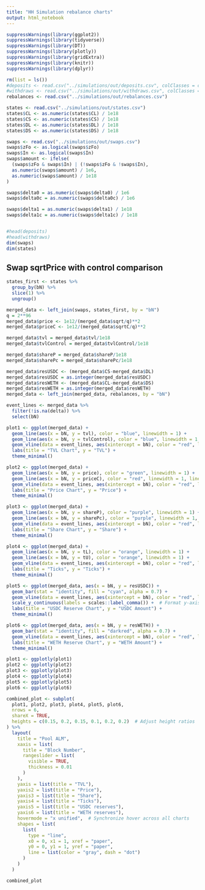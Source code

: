 ```yaml
---
title: "HH Simulation rebalance charts"
output: html_notebook
---
```


```r
suppressWarnings(library(ggplot2))
suppressWarnings(library(tidyverse))
suppressWarnings(library(DT))
suppressWarnings(library(plotly))
suppressWarnings(library(gridExtra))
suppressWarnings(library(knitr))
suppressWarnings(library(dplyr))
```

```r
rm(list = ls())
#deposits <- read.csv("../simulations/out/deposits.csv", colClasses = c("actor" = "character"))
#withdraws <- read.csv("../simulations/out/withdraws.csv", colClasses = c("actor" = "character"))
rebalances <- read.csv("../simulations/out/rebalances.csv")

states <- read.csv("../simulations/out/states.csv")
states$CL <- as.numeric(states$CL) / 1e18
states$CS <- as.numeric(states$CS) / 1e18
states$DL <- as.numeric(states$DL) / 1e18
states$DS <- as.numeric(states$DS) / 1e18

swaps <- read.csv("../simulations/out/swaps.csv")
swaps$zFo <- as.logical(swaps$zFo)
swaps$In <- as.logical(swaps$In)
swaps$amount <- ifelse(
  (swaps$zFo & swaps$In) | (!swaps$zFo & !swaps$In),
  as.numeric(swaps$amount) / 1e6,
  as.numeric(swaps$amount) / 1e18
)

swaps$delta0 = as.numeric(swaps$delta0) / 1e6
swaps$delta0c = as.numeric(swaps$delta0c) / 1e6

swaps$delta1 = as.numeric(swaps$delta1) / 1e18
swaps$delta1c = as.numeric(swaps$delta1c) / 1e18


#head(deposits)
#head(withdraws)
dim(swaps)
dim(states)
```

## Swap sqrtPrice with control comparison

```r
states_first <- states %>%
  group_by(bN) %>%
  slice(1) %>%
  ungroup()

merged_data <- left_join(swaps, states_first, by = "bN")
q = 2**96
merged_data$price <- 1e12/(merged_data$sqrt/q)**2
merged_data$priceC <- 1e12/(merged_data$sqrtC/q)**2

merged_data$tvl = merged_data$tvl/1e18
merged_data$tvlControl = merged_data$tvlControl/1e18

merged_data$shareP = merged_data$shareP/1e18
merged_data$sharePc = merged_data$sharePc/1e18

merged_data$resUSDC <- (merged_data$CS-merged_data$DL)
merged_data$resUSDC = as.integer(merged_data$resUSDC)
merged_data$resWETH <- (merged_data$CL-merged_data$DS)
merged_data$resWETH = as.integer(merged_data$resWETH)
merged_data <- left_join(merged_data, rebalances, by = "bN")
```

```r
event_lines <- merged_data %>%
  filter(!is.na(delta)) %>%
  select(bN)

plot1 <- ggplot(merged_data) +
  geom_line(aes(x = bN, y = tvl), color = "blue", linewidth = 1) +
  geom_line(aes(x = bN, y = tvlControl), color = "blue", linewidth = 1, linetype = "dashed") +
  geom_vline(data = event_lines, aes(xintercept = bN), color = "red", linewidth = 1) +  # Add solid red lines for events
  labs(title = "TVL Chart", y = "TVL") +
  theme_minimal()

plot2 <- ggplot(merged_data) +
  geom_line(aes(x = bN, y = price), color = "green", linewidth = 1) +
  geom_line(aes(x = bN, y = priceC), color = "red", linewidth = 1, linetype = "dashed") +
  geom_vline(data = event_lines, aes(xintercept = bN), color = "red", linewidth = 1) +
  labs(title = "Price Chart", y = "Price") +
  theme_minimal()

plot3 <- ggplot(merged_data) +
  geom_line(aes(x = bN, y = shareP), color = "purple", linewidth = 1) +
  geom_line(aes(x = bN, y = sharePc), color = "purple", linewidth = 1, linetype = "dotted") +
  geom_vline(data = event_lines, aes(xintercept = bN), color = "red", linewidth = 1) +
  labs(title = "Share Chart", y = "Share") +
  theme_minimal()

plot4 <- ggplot(merged_data) +
  geom_line(aes(x = bN, y = tL), color = "orange", linewidth = 1) +
  geom_line(aes(x = bN, y = tU), color = "orange", linewidth = 1) +
  geom_vline(data = event_lines, aes(xintercept = bN), color = "red", linewidth = 1) +
  labs(title = "Ticks", y = "Ticks") +
  theme_minimal()

plot5 <- ggplot(merged_data, aes(x = bN, y = resUSDC)) +
  geom_bar(stat = "identity", fill = "cyan", alpha = 0.7) +
  geom_vline(data = event_lines, aes(xintercept = bN), color = "red", linewidth = 1) +
  scale_y_continuous(labels = scales::label_comma()) +  # Format y-axis labels as integers
  labs(title = "USDC Reserve Chart", y = "USDC Amount") +
  theme_minimal()

plot6 <- ggplot(merged_data, aes(x = bN, y = resWETH)) +
  geom_bar(stat = "identity", fill = "darkred", alpha = 0.7) +
  geom_vline(data = event_lines, aes(xintercept = bN), color = "red", linewidth = 1) +
  labs(title = "WETH Reserve Chart", y = "WETH Amount") +
  theme_minimal()

plot1 <- ggplotly(plot1)
plot2 <- ggplotly(plot2)
plot3 <- ggplotly(plot3)
plot4 <- ggplotly(plot4)
plot5 <- ggplotly(plot5)
plot6 <- ggplotly(plot6)

combined_plot <- subplot(
  plot1, plot2, plot3, plot4, plot5, plot6,
  nrows = 6,
  shareX = TRUE,
  heights = c(0.15, 0.2, 0.15, 0.1, 0.2, 0.2)  # Adjust height ratios
) %>%
  layout(
    title = "Pool ALM",
    xaxis = list(
      title = "Block Number",
      rangeslider = list(
        visible = TRUE,
        thickness = 0.01
      )
    ),
    yaxis = list(title = "TVL"),
    yaxis2 = list(title = "Price"),
    yaxis3 = list(title = "Share"),
    yaxis4 = list(title = "Ticks"),
    yaxis5 = list(title = "USDC reserves"),
    yaxis6 = list(title = "WETH reserves"),
    hovermode = "x unified",  # Synchronize hover across all charts
    shapes = list(
      list(
        type = "line",
        x0 = 0, x1 = 1, xref = "paper",
        y0 = 0, y1 = 1, yref = "paper",
        line = list(color = "gray", dash = "dot")
      )
    )
  )

combined_plot
```